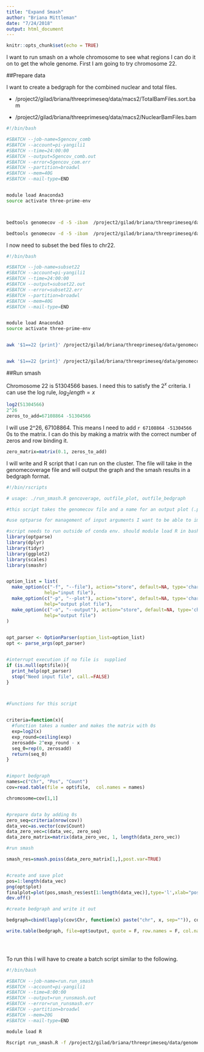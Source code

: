 ```yaml
---
title: "Expand Smash"
author: "Briana Mittleman"
date: "7/24/2018"
output: html_document
---
```


```r
knitr::opts_chunk$set(echo = TRUE)
```

I want to run smash on a whole chromosome to see what regions I can do it on to get the whole genome. First I am going to try chromosome 22. 


##Prepare data  

I want to create a bedgraph for the combined nuclear and total files.  

* /project2/gilad/briana/threeprimeseq/data/macs2/TotalBamFiles.sort.bam  

* /project2/gilad/briana/threeprimeseq/data/macs2/NuclearBamFiles.bam  

```bash
#!/bin/bash

#SBATCH --job-name=5gencov_comb
#SBATCH --account=pi-yangili1
#SBATCH --time=24:00:00
#SBATCH --output=5gencov_comb.out
#SBATCH --error=5gencov_com.err
#SBATCH --partition=broadwl
#SBATCH --mem=40G
#SBATCH --mail-type=END


module load Anaconda3
source activate three-prime-env 



bedtools genomecov -d -5 -ibam  /project2/gilad/briana/threeprimeseq/data/macs2/TotalBamFiles.sort.bam   > /project2/gilad/briana/threeprimeseq/data/genomecov/gencov5prime.combinedTotal.bed

bedtools genomecov -d -5 -ibam  /project2/gilad/briana/threeprimeseq/data/macs2/NuclearBamFiles.sort.bam > /project2/gilad/briana/threeprimeseq/data/genomecov/gencov5prime.combinedNuclear.bed
```

I now need to subset the bed files to chr22.  

```bash
#!/bin/bash

#SBATCH --job-name=subset22
#SBATCH --account=pi-yangili1
#SBATCH --time=24:00:00
#SBATCH --output=subset22.out
#SBATCH --error=subset22.err
#SBATCH --partition=broadwl
#SBATCH --mem=40G
#SBATCH --mail-type=END


module load Anaconda3
source activate three-prime-env 


awk '$1==22 {print}' /project2/gilad/briana/threeprimeseq/data/genomecov/gencov5prime.combinedNuclear.bed > /project2/gilad/briana/threeprimeseq/data/genomecov_chr22/gencov5prime.combinedNuclear.chr22.bed


awk '$1==22 {print}' /project2/gilad/briana/threeprimeseq/data/genomecov/gencov5prime.combinedTotal.bed > /project2/gilad/briana/threeprimeseq/data/genomecov_chr22/gencov5prime.combinedTotal.chr22.bed
```




##Run smash  

Chromosome 22 is 51304566 bases. I need this to satisfy the $2^{x}$ criteria. I can use the log rule, $log_{2}length=x$ 

```r
log2(51304566)
2^26
zeros_to_add=67108864 -51304566
```
I will use 2^26, 67108864. This means I need to add `r 67108864 -51304566` 0s to the matrix. I can do this by making a matrix with the correct number of zeros and row binding it.  

```r
zero_matrix=matrix(0.1, zeros_to_add)
```


I will write and R script that I can run on the cluster. The file will take in the genomecoverage file and will output the graph and the smash results in a bedgraph format.  

```r
#!/bin/rscripts

# usage: ./run_smash.R gencoverage, outfile_plot, outfile_bedgraph

#this script takes the genomecov file and a name for an output plot (.png) and an output bedgraph (.bg)

#use optparse for management of input arguments I want to be able to imput the 6up nuc file and write out a filter file  

#script needs to run outside of conda env. should module load R in bash script when I submit it 
library(optparse)
library(dplyr)
library(tidyr)
library(ggplot2)
library(scales)
library(smashr)


option_list = list(
  make_option(c("-f", "--file"), action="store", default=NA, type='character',
              help="input file"),
  make_option(c("-p", "--plot"), action="store", default=NA, type='character',
              help="output plot file"),
  make_option(c("-o", "--output"), action="store", default=NA, type='character',
              help="output file")
)
  

opt_parser <- OptionParser(option_list=option_list)
opt <- parse_args(opt_parser)


#interrupt execution if no file is  supplied
if (is.null(opt$file)){
  print_help(opt_parser)
  stop("Need input file", call.=FALSE)
}



#Functions for this script


criteria=function(x){
  #function takes a number and makes the matrix with 0s
  exp=log2(x)
  exp_round=ceiling(exp)
  zerosadd= 2^exp_round - x
  seq_0=rep(0, zerosadd)
  return(seq_0)
}


#import bedgraph
names=c("Chr", "Pos", "Count")
cov=read.table(file = opt$file,  col.names = names)

chromosome=cov[1,1]


#prepare data by adding 0s
zero_seq=criteria(nrow(cov))
data_vec=as.vector(cov$Count)
data_zero_vec=c(data_vec, zero_seq)
data_zero_matrix=matrix(data_zero_vec, 1, length(data_zero_vec))

#run smash

smash_res=smash.poiss(data_zero_matrix[1,],post.var=TRUE)


#create and save plot
pos=1:length(data_vec)
png(opt$plot)
finalplot=plot(pos,smash_res$est[1:length(data_vec)],type='l',xlab="position",ylab="intensity", main="SMASH results")
dev.off()

#create bedgraph and write it out  

bedgraph=cbind(lapply(cov$Chr, function(x) paste("chr", x, sep="")), cov$Pos, cov$Pos + 1,  smash_res$est[1:length(data_vec)])

write.table(bedgraph, file=opt$output, quote = F, row.names = F, col.names = F)  
 




```


To run this I will have to create a batch script similar to the following.  

```bash
#!/bin/bash

#SBATCH --job-name=run.run_smash
#SBATCH --account=pi-yangili1
#SBATCH --time=8:00:00
#SBATCH --output=run_runsmash.out
#SBATCH --error=run_runsmash.err
#SBATCH --partition=broadwl
#SBATCH --mem=20G
#SBATCH --mail-type=END

module load R

Rscript run_smash.R -f /project2/gilad/briana/threeprimeseq/data/genomecov_chr22/gencov5prime.combinedTotal.chr22.bed -p /project2/gilad/briana/threeprimeseq/data/smash.chr22/smooth.combinedTotal.chr22.png -o /project2/gilad/briana/threeprimeseq/data/smash.chr22/smooth.combinedTotal.chr22.bg



```



